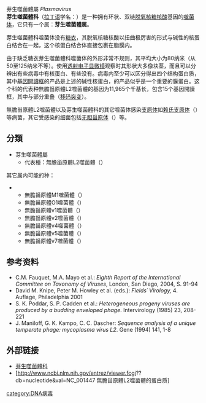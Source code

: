 {{Taxobox_begin | color = violet | name = 芽生噬菌體科}}
{{Taxobox_begin_placement_virus}}
{{Taxobox_group_i_entry}}
{{Taxobox_familia_entry | taxon = '''芽生噬菌體科'''}}
{{Taxobox_end_placement}}
{{Taxobox_section_subdivision | color = violet | plural_taxon = 屬}}
芽生噬菌體屬 ''Plasmavirus''<br>
{{Taxobox_end}}
'''芽生噬菌體科'''（[[拉丁语|拉丁语]]学名：{{lang|la|Plasmaviridae}}）是一种拥有环状、双链[[脱氧核糖核酸|脱氧核糖核酸]]基因的[[噬菌体|噬菌体]]，它只有一个属：'''芽生噬菌體属'''。

芽生噬菌體科噬菌体没有[[糖衣|糖衣]]，其脱氧核糖核酸以扭曲极厉害的形式与碱性的核蛋白结合在一起，这个核蛋白结合体直接包裹在脂膜内。

由于缺乏糖衣芽生噬菌體科噬菌体的外形非常不规则，其平均大小为80纳米（从50至125纳米不等）。使用[[透射电子显微镜|透射电子显微镜]]观察时其形状大多像块茎，而且可以分辨出有些病毒中有核蛋白、有些没有。病毒内至少可以区分得出四个结构蛋白质，其中[[基因開讀框|基因開讀框]]{{lang|en|ORF12}}的产品是上述的碱性核蛋白，{{lang|en|ORF13}}的产品似乎是一个重要的膜蛋白。这个科的代表种無膽甾原體L2噬菌體的基因为11,965个千基长，包含15个基因開讀框，其中{{lang|en|ORF13*}}与{{lang|en|ORF13}}部分重叠（[[移码突变|移码突变]]）。

無膽甾原體L2噬菌體以及芽生噬菌體科的其它噬菌体感染[[支原体|支原体]]如[[赖氏支原体|赖氏支原体]]（{{lang|la|Acholeplasma laidlawii}}）等病菌，其它受感染的细菌包括[[无胆甾原体|无胆甾原体]]（{{lang|la|Acholeplasma oculi}}）等。

==分類==
*芽生噬菌體屬
**代表種：無膽甾原體L2噬菌體（{{lang|en|Acholeplasma phage L2}}）
其它属内可能的种：
**無膽甾原體M1噬菌體（{{lang|en|Acholeplasma Phage M1}}）
**無膽甾原體O1噬菌體（{{lang|en|Acholeplasma Phage O1}}）
**無膽甾原體v1噬菌體（{{lang|en|Acholeplasma Phage v1}}）
**無膽甾原體v2噬菌體（{{lang|en|Acholeplasma Phage v2}}）
**無膽甾原體v4噬菌體（{{lang|en|Acholeplasma Phage v4}}）
**無膽甾原體v5噬菌體（{{lang|en|Acholeplasma Phage v5}}）
**無膽甾原體v7噬菌體（{{lang|en|Acholeplasma Phage v7}}）

==参考资料==
*C.M. Fauquet, M.A. Mayo et al.: ''Eighth Report of the International Committee on Taxonomy of Viruses'', London, San Diego, 2004, S. 91-94
*David M. Knipe, Peter M. Howley et al. (eds.): ''Fields´ Virology,'' 4. Auflage, Philadelphia 2001
*S. K. Poddar, S. P. Cadden et al.: ''Heterogeneous progeny viruses are produced by a budding enveloped phage''. Intervirology (1985) 23, 208-221
*J. Maniloff, G. K. Kampo, C. C. Dascher: ''Sequence analysis of a unique temperate phage: mycoplasma virus L2''. Gene (1994) 141, 1-8

==外部链接==
*[http://www.ncbi.nlm.nih.gov/Taxonomy/Browser/wwwtax.cgi?id=10472 芽生噬菌體科]
*[http://www.ncbi.nlm.nih.gov/entrez/viewer.fcgi??db=nucleotide&val=NC_001447 無膽甾原體L2噬菌體的蛋白质]

[[category:DNA病毒|category:DNA病毒]]